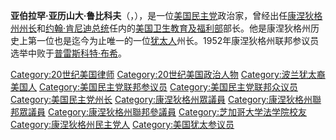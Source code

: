 {{Unreferenced|time=2020-10-25T02:26:31+00:00}}
'''亚伯拉罕·亚历山大·鲁比科夫'''（{{lang-en|Abraham Alexander Ribicoff}}，{{bd|1910年|4月9日|1998年|2月22日|catIdx=R}}），是一位[[美国|美国]][[美国民主党|民主党]]政治家，曾经出任[[康涅狄格州|康涅狄格州]][[康涅狄格州州长|州长]]和[[约翰·肯尼迪|约翰·肯尼迪]][[美国总统|总统]]任内的[[美国卫生教育及福利部|美国卫生教育及福利部]]部长。他是康涅狄格州历史上第一位也是迄今为止唯一的一位[[犹太人|犹太人]]州长。1952年康涅狄格州联邦参议员选举中败于[[普雷斯科特·布希|普雷斯科特·布希]]。

{{start box}}
{{succession box|[[约翰·戴维斯·洛奇|约翰·戴维斯·洛奇]]<br />（John Davis Lodge）|[[约翰·N·德姆西|约翰·N·德姆西]]<br />（John N. Dempsey）|[[康涅狄格州|康涅狄格州]][[康涅狄格州州长|州长]]|1955年-1961年}}
{{succession box|[[阿瑟·费林明|阿瑟·费林明]]<br />（Arthur Flemming）|[[安东尼奥·切莱布雷泽|安东尼奥·J·切莱布雷泽]]<br />（Anthony J. Celebrezze）|[[美国卫生教育及福利部|美国卫生教育及福利部]]部长|1961年1月21日-1962年7月13日}}
{{end box}}

{{John Kennedy cabinet}}
{{Authority control}}
{{DEFAULTSORT:ribicoff}}
[[Category:20世纪美国律师|Category:20世纪美国律师]]
[[Category:20世纪美国政治人物|Category:20世纪美国政治人物]]
[[Category:波兰犹太裔美国人|Category:波兰犹太裔美国人]]
[[Category:美国民主党联邦参议员|Category:美国民主党联邦参议员]]
[[Category:美国民主党联邦众议员|Category:美国民主党联邦众议员]]
[[Category:美国民主党州长|Category:美国民主党州长]]
[[Category:康涅狄格州眾議員|Category:康涅狄格州眾議員]]
[[Category:康涅狄格州聯邦眾議員|Category:康涅狄格州聯邦眾議員]]
[[Category:康涅狄格州聯邦參議員|Category:康涅狄格州聯邦參議員]]
[[Category:芝加哥大学法学院校友|Category:芝加哥大学法学院校友]]
[[Category:康涅狄格州民主党人|Category:康涅狄格州民主党人]]
[[Category:美国犹太参议员|Category:美国犹太参议员]]
{{US-poli-bio-stub}}
